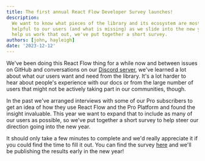 ```yaml
---
title: The first annual React Flow Developer Survey launches!
description:
  We want to know what pieces of the library and its ecosystem are most/least
  helpful to our users (and what is missing) as we slide into the new year. To
  help us work that out, we've put together a short survey.
authors: [john, hayleigh]
date: '2023-12-12'
---
```


We've been doing this React Flow thing for a while now and between issues on
GitHub and conversations on our [Discord server](https://discord.gg/RVmnytFmGW),
we've learned a lot about what our users want and need from the library. It's a
lot harder to hear about people's experience with our docs or from the large number
of users that might not be actively taking part in our communities, though.

In the past we've arranged interviews with some of our Pro subscribers to get an
idea of how they use React Flow and the Pro Platform and found the insight
invaluable. This year we want to expand that to include as many of our users as
possible, so we've put together a short survey to help steer our direction going
into the new year.

It should only take a few minutes to complete and we'd really appreciate it if
you could find the time to fill it out. You can find the survey [here](/developer-survey-2023)
and we'll be publishing the results early in the new year!
